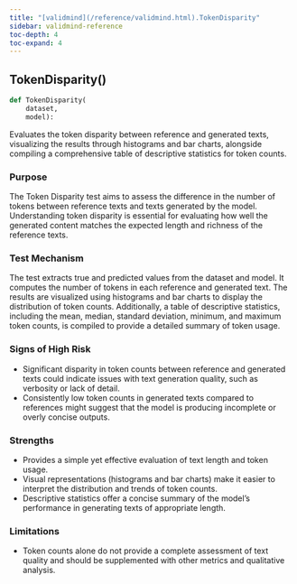 ```yaml
---
title: "[validmind](/reference/validmind.html).TokenDisparity"
sidebar: validmind-reference
toc-depth: 4
toc-expand: 4
---
```


## TokenDisparity[()]{.muted}

<!-- function.qmd.jinja2 - function signature -->

```python
def TokenDisparity(
    dataset,
    model):
```

Evaluates the token disparity between reference and generated texts, visualizing the results through histograms and bar charts, alongside compiling a comprehensive table of descriptive statistics for token counts.

### Purpose

The Token Disparity test aims to assess the difference in the number of tokens between reference texts and texts generated by the model. Understanding token disparity is essential for evaluating how well the generated content matches the expected length and richness of the reference texts.

### Test Mechanism

The test extracts true and predicted values from the dataset and model. It computes the number of tokens in each reference and generated text. The results are visualized using histograms and bar charts to display the distribution of token counts. Additionally, a table of descriptive statistics, including the mean, median, standard deviation, minimum, and maximum token counts, is compiled to provide a detailed summary of token usage.

### Signs of High Risk

- Significant disparity in token counts between reference and generated texts could indicate issues with text generation quality, such as verbosity or lack of detail.
- Consistently low token counts in generated texts compared to references might suggest that the model is producing incomplete or overly concise outputs.

### Strengths

- Provides a simple yet effective evaluation of text length and token usage.
- Visual representations (histograms and bar charts) make it easier to interpret the distribution and trends of token counts.
- Descriptive statistics offer a concise summary of the model's performance in generating texts of appropriate length.

### Limitations

- Token counts alone do not provide a complete assessment of text quality and should be supplemented with other metrics and qualitative analysis.
